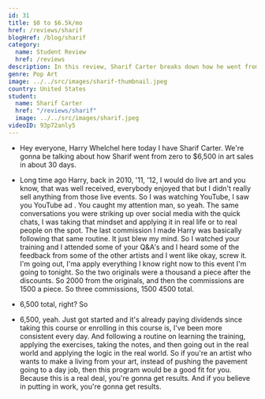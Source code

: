 ```yaml
---
id: 31
title: $0 to $6.5k/mo
href: /reviews/sharif
blogHref: /blog/sharif
category:
  name: Student Review
  href: /reviews
description: In this review, Sharif Carter breaks down how he went from $0 to $6,500 per month in 30 days selling his unique playing card style Pop art to southern Californian club-goers.
genre: Pop Art
image: ../../src/images/sharif-thumbnail.jpeg
country: United States
student:
  name: Sharif Carter
  href: "/reviews/sharif"
  image: ../../src/images/sharif.jpeg
videoID: 93p72anly5
---
```


- Hey everyone, Harry Whelchel here today I have Sharif Carter. We're gonna be talking about how Sharif went from zero to $6,500 in art sales in about 30 days.

- Long time ago Harry, back in 2010, '11, '12, I would do live art and you know, that was well received, everybody enjoyed that but I didn't really sell anything from those live events. So I was watching YouTube, I saw you YouTube ad . You caught my attention man, so yeah. The same conversations you were striking up over social media with the quick chats, I was taking that mindset and applying it in real life or to real people on the spot. The last commission I made Harry was basically following that same routine. It just blew my mind. So I watched your training and I attended some of your Q&A's and I heard some of the feedback from some of the other artists and I went like okay, screw it. I'm going out, I'ma apply everything I know right now to this event I'm going to tonight. So the two originals were a thousand a piece after the discounts. So 2000 from the originals, and then the commissions are 1500 a piece. So three commissions, 1500 4500 total.

- 6,500 total, right? So

- 6,500, yeah. Just got started and it's already paying dividends since taking this course or enrolling in this course is, I've been more consistent every day. And following a routine on learning the training, applying the exercises, taking the notes, and then going out in the real world and applying the logic in the real world. So if you're an artist who wants to make a living from your art, instead of pushing the pavement going to a day job, then this program would be a good fit for you. Because this is a real deal, you're gonna get results. And if you believe in putting in work, you're gonna get results.
